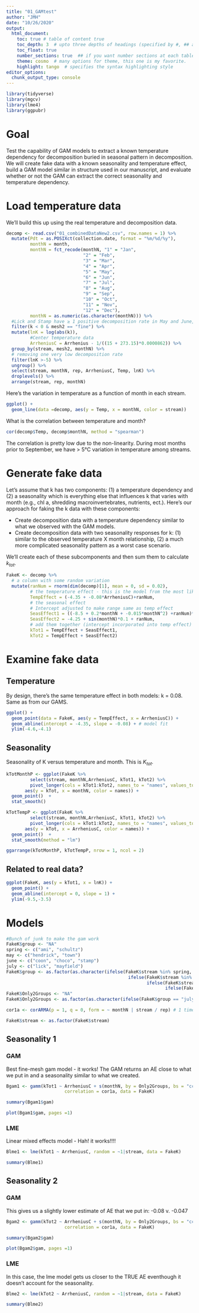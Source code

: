 ```yaml
---
title: "01_GAMtest"
author: "JMH"
date: "10/26/2020"
output: 
  html_document:
    toc: true # table of content true
    toc_depth: 3  # upto three depths of headings (specified by #, ## and ###)
    toc_float: true
    number_sections: true  ## if you want number sections at each table header
    theme: cosmo  # many options for theme, this one is my favorite.
    highlight: tango  # specifies the syntax highlighting style
editor_options: 
  chunk_output_type: console
---
```


```r
library(tidyverse)
library(mgcv)
library(lme4)
library(ggpubr)
```

# Goal

Test the capability of GAM models to extract a known temperature dependency for decomposition buried in seasonal pattern in decomposition. We will create fake data with a known seasonality and temperature effect, build a GAM model similar in structure used in our manuscript, and evaluate whether or not the GAM can extract the correct seasonality and temperature dependency.

# Load temperature data

We'll build this up using the real temperature and decomposition data.

```r
decomp <- read.csv("01_combinedDataNew2.csv", row.names = 1) %>%  
  mutate(Pdt = as.POSIXct(collection.date, format = "%m/%d/%y"),
         monthN = month,
         monthN = fct_recode(monthN, "1" = "Jan",
                             "2" = "Feb",
                             "3" = "Mar",
                             "4" = "Apr",
                             "5" = "May",
                             "6" = "Jun",
                             "7" = "Jul",
                             "8" = "Aug",
                             "9" = "Sep",
                             "10" = "Oct",
                             "11" = "Nov",
                             "12" = "Dec"),
         monthN = as.numeric(as.character(monthN))) %>% 
  #Lick and Stamp have ≥ 1 positive decomposition rate in May and June, respectively
  filter(k < 0 & mesh2 == "fine") %>% 
  mutate(lnK = log(abs(k)),
         #Center temperature data
         ArrheniusC = Arrhenius - 1/((15 + 273.15)*0.0000862)) %>% 
  group_by(stream, mesh2, monthN) %>% 
  # removing one very low decomposition rate
  filter(lnK >-5) %>% 
  ungroup() %>% 
  select(stream, monthN, rep, ArrheniusC, Temp, lnK) %>% 
  droplevels() %>% 
  arrange(stream, rep, monthN)
```


Here's the variation in temperature as a function of month in each stream.

```r
ggplot() +
  geom_line(data =decomp, aes(y = Temp, x = monthN, color = stream)) 
```

What is the correlation between temperature and month? 

```r
cor(decomp$Temp, decomp$monthN, method = "spearman")
```

The correlation is pretty low due to the non-linearity. During most months prior to September, we have > 5°C variation in temperature among streams.

# Generate fake data
Let's assume that k has two components: (1) a temperature dependency and (2) a seasonality which is everything else that influences k that varies with month (e.g., chl a, shredding macroinvertebrates, nutrients, ect.). Here's our approach for faking the k data with these components:


  - Create decomposition data with a temperature dependency similar to what we observed with the GAM models.
  - Create decomposition data with two seasonality responses for k: (1) similar to the observed temperature X month relationship, (2) a much more complicated seasonality pattern as a worst case scenario.
  
We'll create each of these subcomponents and then sum them to calculate $k_{tot}$.

```r
FakeK <- decomp %>% 
  # a column with some random variation
  mutate(ranNum = rnorm(dim(decomp)[1], mean = 0, sd = 0.02),
         # the temperature effect - this is the model from the most likely GAM
         TempEffect = (-4.35 + -0.08*ArrheniusC)+ranNum,
         # the seasonal effect 
         # Intercept adjusted to make range same as temp effect
         SeasEffect1 = ((-8.5 + 0.2*monthN + -0.015*monthN^2) +ranNum)*0.55, #0.55 to make range smaller
         SeasEffect2 = -4.25 + sin(monthN)*0.1 + ranNum,
         # add them together (intercept incorporated into temp effect)
         kTot1 = TempEffect + SeasEffect1,
         kTot2 = TempEffect + SeasEffect2) 
```

# Examine fake data

## Temperature
By design, there's the same temperature effect in both models: k = 0.08. Same as from our GAMS.
```r
ggplot() +
  geom_point(data = FakeK, aes(y = TempEffect, x = ArrheniusC)) +
  geom_abline(intercept = -4.35, slope = -0.08) + # model fit
  ylim(-4.6,-4.1)
```

## Seasonality

Seasonality of K versus temperature and month. This is $K_{tot}$.
```r
kTotMonthP <- ggplot(FakeK %>% 
         select(stream, monthN,ArrheniusC, kTot1, kTot2) %>% 
         pivot_longer(cols = kTot1:kTot2, names_to = "names", values_to = "kTot"),
       aes(y = kTot, x = monthN, color = names)) +
  geom_point()  +
  stat_smooth()

kTotTempP <- ggplot(FakeK %>% 
         select(stream, monthN,ArrheniusC, kTot1, kTot2) %>% 
         pivot_longer(cols = kTot1:kTot2, names_to = "names", values_to = "kTot"),
       aes(y = kTot, x = ArrheniusC, color = names)) +
  geom_point()  +
  stat_smooth(method = "lm")

ggarrange(kTotMonthP, kTotTempP, nrow = 1, ncol = 2)
```

## Related to real data?

```r
ggplot(FakeK, aes(y = kTot1, x = lnK)) +
  geom_point() +
  geom_abline(intercept = 0, slope = 1) +
  ylim(-9.5,-3.5)
```


# Models

```r
#Bunch of junk to make the gam work
FakeK$group <- "NA"
spring <- c("ami", "schultz")
may <- c("hendrick", "town")
june <- c("coon", "choco", "stamp")
july <- c("lick", "mayfield")
FakeK$group <- as.factor(as.character(ifelse(FakeK$stream %in% spring, "spring", 
                                              ifelse(FakeK$stream %in% may, "may",
                                                     ifelse(FakeK$stream %in%  june, "june",
                                                            ifelse(FakeK$stream %in%  july, "july", "NA"))))))
FakeK$Only2Groups <- "NA"
FakeK$Only2Groups <- as.factor(as.character(ifelse(FakeK$group == "july" | FakeK$group == "june", "Summer", "Spring")))

cor1a <- corARMA(p = 1, q = 0, form = ~ monthN | stream / rep) # 1 time step, 1 smoothing

FakeK$stream <- as.factor(FakeK$stream)
```


## Seasonality 1
### GAM
Best fine-mesh gam model - it works! The GAM returns an AE close to what we put in and a seasonality similar to what we created.
```r
Bgam1 <- gamm(kTot1 ~ ArrheniusC + s(monthN, by = Only2Groups, bs = "cc", k = 12)+ s(stream, bs="re"), 
                      correlation = cor1a, data = FakeK)
```

```r
summary(Bgam1$gam)
```


```r
plot(Bgam1$gam, pages =1)
```
### LME
Linear mixed effects model - Hah! it works!!!!
```r
Blme1 <- lme(kTot1 ~ ArrheniusC, random = ~1|stream, data = FakeK)
```

```r
summary(Blme1)
```

## Seasonality 2

### GAM

This gives us a slightly lower estimate of AE that we put in: -0.08 v. -0.047
```r
Bgam2 <- gamm(kTot2 ~ ArrheniusC + s(monthN, by = Only2Groups, bs = "cc", k = 12)+ s(stream, bs="re"), 
                      correlation = cor1a, data = FakeK)
```

```r
summary(Bgam2$gam)
```


```r
plot(Bgam2$gam, pages =1)
```

### LME
In this case, the lme model gets us closer to the TRUE AE eventhough it doesn't account for the seasonality.
```r
Blme2 <- lme(kTot2 ~ ArrheniusC, random = ~1|stream, data = FakeK)
```

```r
summary(Blme2)
```
